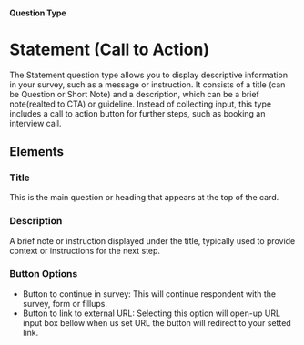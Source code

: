 
#### Question Type

# Statement (Call to Action)

The Statement question type allows you to display descriptive information in your survey, such as a message or instruction. It consists of a title (can be Question or Short Note) and a description, which can be a brief note(realted to CTA) or guideline. Instead of collecting input, this type includes a call to action button for further steps, such as booking an interview call.

<SurveyEmbed surveyUrl="https://app.formbricks.com/s/k3p7r7riyy504u4zziqat8zj" />

## Elements
<MdxImage
  src={StatementCTA}
  alt="Overview of Statement question type"
  quality="100"
  className="max-w-full rounded-lg sm:max-w-3xl"
/>

### Title
This is the main question or heading that appears at the top of the card.

### Description
A brief note or instruction displayed under the title, typically used to provide context or instructions for the next step.

### Button Options
- Button to continue in survey: This will continue respondent with the survey, form or fillups.
- Button to link to external URL: Selecting this option will open-up URL input box bellow when us set URL the button will redirect to your setted link.